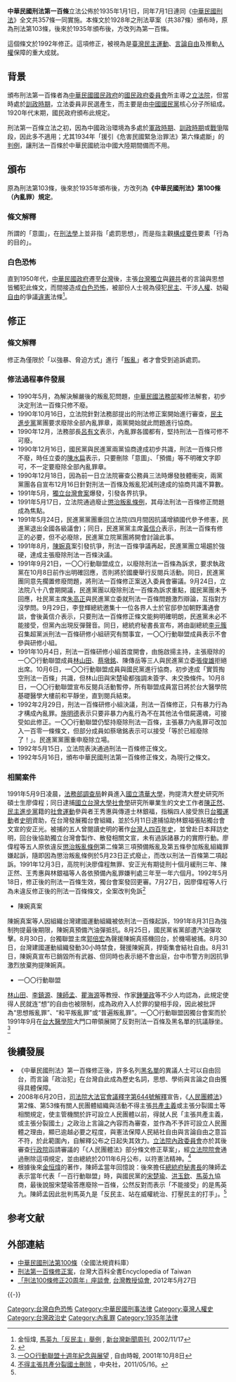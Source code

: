{{Refimprove|time=2021-06-28T11:23:22+00:00}}
'''中華民國刑法第一百條'''立法公佈於1935年1月1日，同年7月1日連同《[[中華民國刑法|中華民國刑法]]》全文共357條一同實施。本條文於1928年之刑法草案（共387條）頒布時，原為刑法第103條，後來於1935年頒布後，方改列為第一百條。

這個條文於1992年修正。這項修正，被視為是[[臺灣民主運動|臺灣民主運動]]、[[言論自由|言論自由]]及推動[[人權|人權]]保障的重大成就。

==背景==
頒布刑法第一百條者為[[中華民國|中華民國]][[國民政府|國民政府]]的[[國民政府委員會|國民政府委員會]]所主導之[[立法院|立法院]]，但當時處於[[訓政時期|訓政時期]]，立法委員非民選產生，而主要是由[[中國國民黨|中國國民黨]]核心分子所組成。1920年代末期，國民政府頒布此規定。

刑法第一百條立法之初，因為中國政治環境為多處於[[軍政時期|軍政時期]]、[[訓政時期|訓政時期]]或[[戰爭|戰爭]]階段，因此多不適用；尤其1934年「援引《危害民國緊急治罪法》第六條處斷」的[[判例|判例]]，讓刑法一百條於中華民國統治中國大陸期間備而不用。

==頒布==
原為刑法第103條，後來於1935年頒布後，方改列為'''《中華民國刑法》第100條（內亂罪）規定'''。

{{Squote|'''意圖'''破壞國體、竊據國土或以非法之方法變更國憲、顛覆政府，而著手實行者，處七年以上[[有期徒刑|有期徒刑]]；<br />首謀者，處[[無期徒刑|無期徒刑]]。（第1項）<br />預備或陰謀犯前項之罪者，處六月以上五年以下有期徒刑。（第2項）}}

=== 條文解釋 ===
所謂的「意圖」，在[[刑法學|刑法學]]上並非指「處罰思想」，而是指主觀[[構成要件|構成要件]]要素「行為的目的」。

=== 白色恐怖 ===
直到1950年代，[[中華民國政府|中華民國政府]]遷至[[台灣|台灣]]後，主張[[台灣獨立|台灣獨立]]與[[共產主義|親共]]者的言論與思想皆觸犯此條文，而間接造成[[台灣白色恐怖時期|白色恐怖]]，被部份人士視為侵犯[[民主|民主]]、干涉[[人權|人權]]、妨礙[[自由|自由]]的爭議[[違憲|違憲]]法條<ref name="MYJ">金恒煒, [http://www.newtaiwan.com.tw/bulletinview.jsp?bulletinid=49276 馬英九「反民主」舉例] {{Wayback|url=http://www.newtaiwan.com.tw/bulletinview.jsp?bulletinid=49276 |date=20141019092658 }}, [[新台灣新聞周刊|新台灣新聞周刊]], 2002/11/17</ref>。

==修正==
 {{Squote|意圖破壞國體、竊據國土，或以非法之方法變更國憲、顛覆政府，而'''以強暴或脅迫'''著手實行者，處七年以上有期徒刑；<br />首謀者，處無期徒刑。<br />預備犯前項之罪者，處六月以上五年以下有期徒刑。}}

=== 條文解釋 ===
修正為僅限於「以強暴、脅迫方式」進行「[[叛亂罪|叛亂]]」者才會受到追訴處罰。

=== 修法過程事件發展 ===
*1990年5月，為解決解嚴後的叛亂犯問題，[[中華民國法務部|中華民國法務部]]擬修法解套，初步決定刑法一百條只修不廢。
*1990年10月16日，立法院針對法務部提出的刑法修正案開始進行審查，[[民主進步黨|民主進步黨]]黨團要求廢除全部內亂罪章，兩黨開始就此問題進行協商。
*1990年12月，法務部長[[呂有文|呂有文]]表示，內亂罪各國都有，堅持刑法一百條可修不可廢。
*1990年12月16日，國民黨與民進黨兩黨協商達成初步共識，刑法一百條只修不廢，時任立委的[[陳水扁|陳水扁]]表示，只要刪除「意圖」、「預備」等不明確文字即可，不一定要廢除全部內亂罪章。
*1990年12月18日，因為前一日立法院審查公務員三法時爆發肢體衝突，兩黨黨團各自宣布12月16日針對刑法一百條及叛亂犯減刑達成的協商共識不算數。
*1991年5月，[[獨立台灣會案|獨立台灣會案]]爆發，引發各界抗爭。
*1991年5月17日，立法院通過廢止[[懲治叛亂條例|懲治叛亂條例]]，其母法刑法一百條修正問題成為焦點。
*1991年5月24日，民進黨黨團重回立法院(四月間因抗議增額國代參予修憲，民進黨退出全國各級議會)；同日，民進黨黨主席[[黃信介|黃信介]]表示，刑法一百條有修正的必要，但不必廢除，民進黨立院黨團將開會討論此事。
*1991年8月，[[陳婉真|陳婉真]]案引發抗爭，刑法一百條爭議再起，民進黨團立場趨於強硬，達成主張廢除刑法一百條決議。
*1991年9月21日，一〇〇行動聯盟成立，以廢除刑法一百條為訴求，要求執政黨在10月8日前作出明確回應，否則將於國慶舉行反閱兵活動。同日，民進黨團同意先擱置修廢問題，將刑法一百條修正案送入委員會審議。9月24日，立法院八十八會期開議，民進黨團以廢除刑法一百條為訴求重點，國民黨團未予回應，社民黨主席[[朱高正|朱高正]]與民進黨立委就刑法一百條問題激烈辯論，互指對方沒學問。9月29日，李登輝總統邀集十一位各界人士於官邸參加朝野溝通會談，會後黃信介表示，只要刑法一百條修正條文能夠明確明朗，民進黨未必不能接受，但黨內出現反彈聲音。同日，總統府秘書長宣布，將由副總統[[李元簇|李元簇]]召集超黨派刑法一百條研修小組研究有關事宜，一〇〇行動聯盟成員表示不會參與研修小組。
*1991年10月4日，刑法一百條研修小組首度開會，由施啟揚主持，主張廢除的一〇〇行動聯盟成員[[林山田|林山田]]、[[蔡墩銘|蔡墩銘]]、陳傳岳等三人與民進黨立委[[張俊雄|張俊雄]]拒絕出席。10月6日，一〇〇行動聯盟成員與國民黨進行協商，初步達成「實質掏空刑法一百條」共識，但林山田與宋楚瑜都強調未簽字、未交換條件。10月8日，一〇〇行動聯盟宣布反閱兵活動暫停，所有聯盟成員當日將於台大醫學院基礎醫學大樓前和平靜坐，直到閱兵結束。
*1992年2月29日，刑法一百條研修小組決議，刑法一百條修正，只有暴力行為才構成內亂罪。[[施明德|施明德]]表示只要非暴力內亂行為不在其他法令借屍還魂，可接受如此修正。一〇〇行動聯盟仍堅持廢除刑法一百條，主張暴力內亂罪可改加入一百零一條條文，但部分成員如蔡墩銘表示可以接受「等於已經廢除了！」。民進黨黨團重申廢除立場。
*1992年5月15日，立法院表決通過刑法一百條修正條文。
*1992年5月16日，頒布中華民國刑法第一百條修正條文，為現行之條文。

=== 相關案件 ===
{{main|獨立台灣會案}}
1991年5月9日凌晨，[[法務部調查局|法務部調查局]]幹員進入[[國立清華大學|國立清華大學]]，拘提清大歷史研究所碩士生廖­偉程；同日逮捕[[國立台灣大學|國立台灣大學]][[社會學|社會學]]研究所畢業生的文史工作者[[陳正然|陳正然]]、[[民主進步黨|民主進步黨]]籍的[[社會運動|社會運動]]參與者王秀惠與傳道士林銀福，指稱四人接受旅日[[台獨運動|台獨運動]]者[[史明|史明]]資助，在台灣發展獨台會組織，並於5月11日逮捕協助林銀福張貼獨台會文宣的安正光。被捕的五人曾閱讀史明的著作[[台灣人四百年史|台灣人四百年史]]，並曾赴日本拜訪史明，回台後協助獨立台灣會製作、散發相關文宣，未有過訴諸暴力的實際行動。廖偉程等五人原依違反[[s:懲治叛亂條例|懲治叛亂條例]]第二條第三項預備叛亂及第五條參加叛亂組織罪嫌起訴，隨即因為懲治叛亂條例於5月23日正式廢止，而改以刑法一百條第二項起訴。1991年12月3日，高院判決廖偉程無罪、安正光有期徒刑十個月緩刑三年、陳正然、王秀惠與林銀福等人各依預備內亂罪嫌判處三年至一年六個月。1992年5月18日，修正後的刑法一百條生效，獨台會案發回更審。7月27日，因廖偉程等人行為未違反修正後的刑法一百條條文，全案改判免訴<ref>{{Cite web |url=http://www.southnews.com.tw/Myword/05/myword_05009.htm |title=末代叛亂案『獨台會』案  邱國禎。 |accessdate=2013-02-16 |archive-date=2014-08-12 |archive-url=https://web.archive.org/web/20140812052725/http://www.southnews.com.tw/Myword/05/myword_05009.htm |dead-url=no }}</ref>

* 陳婉真案
陳婉真案等人因組織台灣建國運動組織被依刑法一百條起訴，1991年8月31日為強制拘提最後期限，陳婉真預備汽油彈抵抗。8月25日，國民黨省黨部遭汽油彈攻擊。8月30日，台獨聯盟主席[[郭倍宏|郭倍宏]]為聲援陳婉真搭機回台，於機場被捕。8月30日，台灣建國運動組織發動30小時禁食，聲援陳婉真，捍衛集會結社自由。8月31日，陳婉真宣布已銷毀所有武器、但同時也表示絕不會出庭，台中市警方則因抗爭激烈放棄拘提陳婉真。

* 一〇〇行動聯盟
[[林山田|林山田]]、[[李鎮源|李鎮源]]、[[陳師孟|陳師孟]]、[[瞿海源|瞿海源]]等教授、作家[[鍾肇政|鍾肇政]]等不少人均認為，此規定使得人民就连“想”的自由也被限制，成為政府入人於罪的變相手段，因此被批評為“思想叛亂罪”、“和平叛亂罪”或“普遍叛亂罪”。一〇〇行動聯盟因獨台會案而於1991年9月在[[台大醫學院|台大醫學院]]大門口帶領展開了反對刑法一百條及黑名單的抗議靜坐。<ref>[http://www.libertytimes.com.tw/2001/new/oct/8/today-o1.htm 一○○行動聯盟十週年紀念與展望] {{Wayback|url=http://www.libertytimes.com.tw/2001/new/oct/8/today-o1.htm |date=20120101004501 }}, 自由時報, 2001年10月8日</ref>

==後續發展==
{{更新|time=2019-01-23T03:25:16+00:00}} 
*《中華民國刑法》第一百條修正後，許多名列[[黑名單_(台灣)|黑名單]]的異議人士可以自由回台，而言論「政治犯」在台灣自此成為歷史名詞，思想、學術與言論之自由獲得具體保障。
*2008年6月20日，[[司法院|司法院]][[大法官會議|大法官會議]][[:s:司法院釋字第644號解釋|釋字第644號解釋]]宣告，《[[:s:人民團體法|人民團體法]]》第2條、第53條有關人民團體組織與活動不得主張[[共產主義|共產主義]]或主張分裂國土等相關規定，使主管機關於許可設立人民團體以前，得就人民「主張共產主義，或主張分裂國土」之政治上言論之內容而為審查，並作為不予許可設立人民團體之理由，顯已逾越必要之程度，與憲法保障人民結社自由與言論自由之意旨不符，於此範圍內，自解釋公布之日起失其效力。[[立法院內政委員會|立法院內政委員會]]亦於其後審查[[行政院|行政院]]函請審議的「《人民團體法》部分條文修正草案」，經[[立法院院會|立法院院會]]通過刪除這項規定，並由總統於2011年6月公布，以符憲法精神。<ref>[http://www.cna.com.tw/ShowNews/WebNews_Detail.aspx?Type=FirstNews&ID=201105160036 不得主張共產分裂國土刪除] {{Wayback|url=http://www.cna.com.tw/ShowNews/WebNews_Detail.aspx?Type=FirstNews&ID=201105160036 |date=20160217072653 }}，中央社，2011/05/16。</ref>
*根據後來[[金恒煒|金恒煒]]的著作，陳師孟當年回憶說：後來擔任[[總統府秘書長|總統府秘書長]]的陳師孟表示當年代表「一百行動聯盟」時，與國民黨的[[宋楚瑜|宋楚瑜]]、[[洪玉欽|洪玉欽]]、[[馬英九|馬英九]]協商，最後說服宋楚瑜答應廢除一百條，公然反對而表示「不能接受」的是馬英九。陳師孟因此批判馬英九是「反民主、站在威權統治、打壓民主的打手」。<ref name="MYJ"/>

==参考文献==
{{Reflist}}

==外部連結==
*[http://law.moj.gov.tw/LawClass/LawSingle.aspx?Pcode=C0000001&FLNO=100 中華民國刑法第100條]{{Wayback|url=http://law.moj.gov.tw/LawClass/LawSingle.aspx?Pcode=C0000001&FLNO=100 |date=20100122214117 }}（全國法規資料庫）
*[http://nrch.culture.tw/twpedia.aspx?id=3893 刑法第一百條修正案]{{Wayback|url=http://nrch.culture.tw/twpedia.aspx?id=3893 |date=20160307143944 }}，台灣大百科全書Encyclopedia of Taiwan
*[http://www.taup.net/index.php/video/562-2012-05-30-15-37-10 「刑法100條修正20周年」座談會]{{Wayback|url=http://www.taup.net/index.php/video/562-2012-05-30-15-37-10 |date=20130412003500 }}, [[台灣教授協會|台灣教授協會]], 2012年5月27日

{{-}}
{{中華民國法律}}
{{臺灣社會運動|人權運動}}

[[Category:台灣白色恐怖|Category:台灣白色恐怖]]
[[Category:中華民國刑事法律|Category:中華民國刑事法律]]
[[Category:臺灣人權史|Category:臺灣人權史]]
[[Category:台灣政治史|Category:台灣政治史]]
[[Category:內亂罪|Category:內亂罪]]
[[Category:1935年法律|Category:1935年法律]]